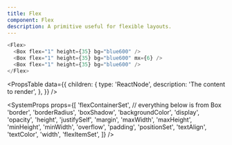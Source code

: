 ```yaml
---
title: Flex
component: Flex
description: A primitive useful for flexible layouts.
---
```


```js live
<Flex>
  <Box flex="1" height={35} bg="blue600" />
  <Box flex="1" height={35} bg="blue600" mx={6} />
  <Box flex="1" height={35} bg="blue600" />
</Flex>
```

<PropsTable
  data={{
    children: {
      type: 'ReactNode',
      description: 'The content to render',
    },
  }}
/>

<SystemProps
  props={[
    'flexContainerSet',
    // everything below is from Box
    'border',
    'borderRadius',
    'boxShadow',
    'backgroundColor',
    'display',
    'opacity',
    'height',
    'justifySelf',
    'margin',
    'maxWidth',
    'maxHeight',
    'minHeight',
    'minWidth',
    'overflow',
    'padding',
    'positionSet',
    'textAlign',
    'textColor',
    'width',
    'flexItemSet',
  ]}
/>

